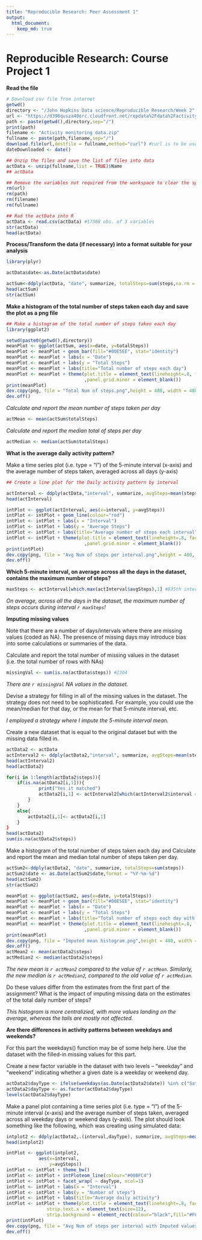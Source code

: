 ```yaml
---
title: "Reproducible Research: Peer Assessment 1"
output: 
  html_document:
    keep_md: true
---
```

Reproducible Research: Course Project 1
========================================================

**Read the file**

```r
# Download csv file from internet
getwd()
directory <- "/John Hopkins Data science/Reproducible Research/Week 2"
url <- "https://d396qusza40orc.cloudfront.net/repdata%2Fdata%2Factivity.zip"
path <- paste(getwd(),directory,sep="/")
print(path)
filename <- "Activity monitoring data.zip"
fullname <- paste(path,filename,sep="/")
download.file(url,destfile = fullname,method="curl") #curl is to be used only for mac OS
dateDownloaded <- date()

## Unzip the files and save the list of files into data
actData <- unzip(fullname,list = TRUE)$Name
## actData

## Remove the variables not required from the workspace to clear the space
rm(url)
rm(path)
rm(filename)
rm(fullname)

## Rad the actData into R
actData <- read.csv(actData) #17568 obs. of 3 variables
str(actData)
head(actData)
```


**Process/Transform the data (if necessary) into a format suitable for your analysis**
```r

library(plyr)

actData$date<-as.Date(actData$date)

actSum<-ddply(actData, "date", summarize, totalSteps=sum(steps,na.rm = TRUE))
head(actSum)
str(actSum)
```


**Make a histogram of the total number of steps taken each day and save the plot as a png file**

```r
## Make a histogram of the total number of steps taken each day
library(ggplot2)

setwd(paste0(getwd(),directory))
meanPlot <- ggplot(actSum, aes(x=date, y=totalSteps))
meanPlot <- meanPlot + geom_bar(fill="#00E5EE", stat="identity")
meanPlot <- meanPlot + labs(x = "Date") 
meanPlot <- meanPlot + labs(y = "Total Steps") 
meanPlot <- meanPlot + labs(title="Total number of steps each day")
meanPlot <- meanPlot + theme(plot.title = element_text(lineheight=.8, face="bold"),panel.grid.major = element_blank()
                             ,panel.grid.minor = element_blank())
print(meanPlot)
dev.copy(png, file = "Total Num of steps.png",height = 480, width = 480)
dev.off()
```

*Calculate and report the mean number of steps taken per day*

```r
actMean <- mean(actSum$totalSteps)

```

*Calculate and report the median total of steps per day*

```r
actMedian <- median(actSum$totalSteps)
```

**What is the average daily activity pattern?**

Make a time series plot (i.e. type = "l") of the 5-minute interval (x-axis) and the average number of steps taken, averaged across all days (y-axis)

```r
## Create a line plot for the Daily activity pattern by interval

actInterval <- ddply(actData,"interval", summarize, avgSteps=mean(steps, na.rm=TRUE))
head(actInterval)

intPlot <- ggplot(actInterval, aes(x=interval, y=avgSteps))
intPlot <- intPlot + geom_line(colour="red")
intPlot <- intPlot + labs(x = "Interval") 
intPlot <- intPlot + labs(y = "Average Steps") 
intPlot <- intPlot + labs(title="Average number of steps each interval")
intPlot <- intPlot + theme(plot.title = element_text(lineheight=.8, face="bold"),panel.grid.major = element_blank()
                             ,panel.grid.minor = element_blank())
print(intPlot)
dev.copy(png, file = "Avg Num of steps per interval.png",height = 480, width = 480)
dev.off()
```

**Which 5-minute interval, on average across all the days in the dataset, contains the maximum number of steps?**

```r
maxSteps <- actInterval[which.max(actInterval$avgSteps),1] #835th interval has the max avg
```

*On average, across all the days in the dataset, the maximum number of steps occurs during interval `r maxSteps`!*


**Imputing missing values**

Note that there are a number of days/intervals where there are missing values (coded as NA). The presence of missing days may introduce bias into some calculations or summaries of the data.

Calculate and report the total number of missing values in the dataset (i.e. the total number of rows with NAs)
```r
missingVal <- sum(is.na(actData$steps)) #2304

```

*There are `r missingVal` NA values in the dataset.*


Devise a strategy for filling in all of the missing values in the dataset. The strategy does not need to be sophisticated. For example, you could use the mean/median for that day, or the mean for that 5-minute interval, etc.

*I employed a strategy where I impute the 5-minute interval mean.*

Create a new dataset that is equal to the original dataset but with the missing data filled in.

```r

actData2 <- actData
actInterval2 <- ddply(actData2,"interval", summarize, avgSteps=mean(steps, na.rm=TRUE))
head(actInterval2)
head(actData2)

for(i in 1:length(actData2$steps)){
    if(is.na(actData2[i,1])){
            print("Yes it matched")
            actData2[i,1] <- actInterval2[which(actInterval2$interval == actData2[i,3]),2]
        }
    }
    else{
        actData2[i,1]<- actData2[i,1]
    }
}
head(actData2)
sum(is.na(actData2$steps))

```

Make a histogram of the total number of steps taken each day and Calculate and report the mean and median total number of steps taken per day. 

```r

actSum2<-ddply(actData2, "date", summarize, totalSteps=sum(steps))
actSum2$date <- as.Date(actSum2$date,format = "%Y-%m-%d")
head(actSum2)
str(actSum2)

meanPlot <- ggplot(actSum2, aes(x=date, y=totalSteps))
meanPlot <- meanPlot + geom_bar(fill="#00E5EE", stat="identity")
meanPlot <- meanPlot + labs(x = "Date") 
meanPlot <- meanPlot + labs(y = "Total Steps") 
meanPlot <- meanPlot + labs(title="Total number of steps each day with Imputed Value")
meanPlot <- meanPlot + theme(plot.title = element_text(lineheight=.8, face="bold"),panel.grid.major = element_blank()
                             ,panel.grid.minor = element_blank())
print(meanPlot)
dev.copy(png, file = "Imputed mean histogram.png",height = 480, width = 480)
dev.off()
actMean2 <- mean(actData2$steps)
actMedian2 <- median(actData2$steps)

```

*The new mean is `r actMean2` compared to the value of `r actMean`. Similarly, the new median is `r actMedian2`, compared to the old value of `r actMedian`.*

Do these values differ from the estimates from the first part of the assignment? What is the impact of imputing missing data on the estimates of the total daily number of steps?

*This histogram is more centralizied, with more values landing on the average, whereas the tails are mostly not affected.*

**Are there differences in activity patterns between weekdays and weekends?**

For this part the weekdays() function may be of some help here. Use the dataset with the filled-in missing values for this part.

Create a new factor variable in the dataset with two levels – “weekday” and “weekend” indicating whether a given date is a weekday or weekend day.

```r


actData2$dayType <- ifelse(weekdays(as.Date(actData2$date)) %in% c("Saturday","Sunday"), "weekend", "weekday")
actData2$dayType <- as.factor(actData2$dayType)
levels(actData2$dayType)
```

Make a panel plot containing a time series plot (i.e. type = "l") of the 5-minute interval (x-axis) and the average number of steps taken, averaged across all weekday days or weekend days (y-axis). The plot should look something like the following, which was creating using simulated data:
```r
intplot2 <- ddply(actData2,.(interval,dayType), summarize, avgSteps=mean(steps, na.rm=TRUE))
head(intplot2)

intPlot <- ggplot(intplot2, 
            aes(x=interval, 
                y=avgSteps))
intPlot <- intPlot + theme_bw()
intPlot <- intPlot + intPloteom_line(colour="#00BFC4")
intPlot <- intPlot + facet_wrap( ~ dayType, ncol=1)
intPlot <- intPlot + labs(x = "Interval") 
intPlot <- intPlot + labs(y = "Number of steps") 
intPlot <- intPlot + labs(title="Average daily activity")
intPlot <- intPlot + theme(plot.title = element_text(lineheight=.8, face="bold"),
               strip.text.x = element_text(size=12),
               strip.background = element_rect(colour="black",fill="#F6E3CE"))
print(intPlot)
dev.copy(png, file = "Avg Num of steps per interval with Imputed values.png",height = 480, width = 480)
dev.off()

```
